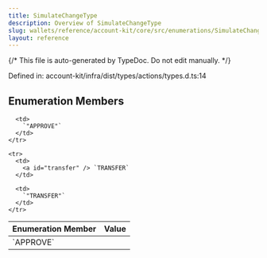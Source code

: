 ```yaml
---
title: SimulateChangeType
description: Overview of SimulateChangeType
slug: wallets/reference/account-kit/core/src/enumerations/SimulateChangeType
layout: reference
---
```


{/* This file is auto-generated by TypeDoc. Do not edit manually. */}

Defined in: account-kit/infra/dist/types/actions/types.d.ts:14

## Enumeration Members

<table>
  <thead>
    <tr>
      <th align="left">Enumeration Member</th>
      <th align="left">Value</th>
    </tr>
  </thead>

  <tbody>
    <tr>
      <td>
        <a id="approve" /> `APPROVE`
      </td>

      <td>
        `"APPROVE"`
      </td>
    </tr>

    <tr>
      <td>
        <a id="transfer" /> `TRANSFER`
      </td>

      <td>
        `"TRANSFER"`
      </td>
    </tr>

  </tbody>
</table>
